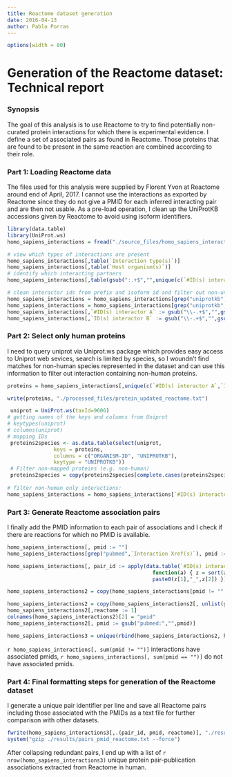```yaml
---
title: Reactome dataset generation
date: 2016-04-13
author: Pablo Porras
---
```

```r
options(width = 80)
```
Generation of the Reactome dataset: Technical report
========================================================

### Synopsis

The goal of this analysis is to use Reactome to try to find potentially non-curated protein interactions for which there is experimental evidence. I define a set of associated pairs as found in Reactome. Those proteins that are found to be present in the same reaction are combined according to their role.  

### Part 1: Loading Reactome data

The files used for this analysis were supplied by Florent Yvon at Reactome around end of April, 2017. I cannot use the interactions as exported by Reactome since they do not give a PMID for each inferred interacting pair and are then not usable. As a pre-load operation, I clean up the UniProtKB accessions given by Reactome to avoid using isoform identifiers. 

```r
library(data.table)
library(UniProt.ws)
homo_sapiens_interactions = fread("./source_files/homo_sapiens_interactions.txt", colClasses = "character",sep = "\t", quote = "")

# view which types of interactions are present
homo_sapiens_interactions[,table(`Interaction type(s)`)]
homo_sapiens_interactions[,table(`Host organism(s)`)]
# identify which interacting partners 
homo_sapiens_interactions[,table(gsub(":.+$","",unique(c(`#ID(s) interactor A`,`ID(s) interactor B`))))]

# clean interactor ids from prefix and isoform id and filter out non-uniprot pairs
homo_sapiens_interactions = homo_sapiens_interactions[grep("uniprotkb",`#ID(s) interactor A`),]
homo_sapiens_interactions = homo_sapiens_interactions[grep("uniprotkb",`ID(s) interactor B`),]
homo_sapiens_interactions[,`#ID(s) interactor A` := gsub("\\-.+$","",gsub("^uniprotkb:","",`#ID(s) interactor A`))]
homo_sapiens_interactions[,`ID(s) interactor B` := gsub("\\-.+$","",gsub("^uniprotkb:","",`ID(s) interactor B`))]
```

### Part 2: Select only human proteins

I need to query uniprot via Uniprot.ws package which provides easy access to Uniprot web sevices, search is limited by species, so I woundn't find matches for non-human species represented in the dataset and can use this information to filter out interaction containing non-human proteins. 

```r
proteins = homo_sapiens_interactions[,unique(c(`#ID(s) interactor A`,`ID(s) interactor B`))]

write(proteins, "./processed_files/protein_updated_reactome.txt")

 uniprot = UniProt.ws(taxId=9606)
# getting names of the keys and columns from Uniprot
# keytypes(uniprot)
# columns(uniprot)
# mapping IDs
 proteins2species <- as.data.table(select(uniprot, 
               keys = proteins, 
               columns = c("ORGANISM-ID", "UNIPROTKB"),
               keytype = "UNIPROTKB"))
 # Filter non-mapped proteins (e.g. non-human)
 proteins2species = copy(proteins2species[complete.cases(proteins2species),])
 
# filter non-human only interactions:
homo_sapiens_interactions = homo_sapiens_interactions[`#ID(s) interactor A` %in% proteins2species$UNIPROTKB,][`ID(s) interactor B` %in% proteins2species$UNIPROTKB,]
```

### Part 3: Generate Reactome association pairs

I finally add the PMID information to each pair of associations and I check if there are reactions for which no PMID is available. 

```r
homo_sapiens_interactions[, pmid := ""]
homo_sapiens_interactions[grep("pubmed",`Interaction Xref(s)`), pmid := grep("pubmed",`Interaction Xref(s)`, value = T)]

homo_sapiens_interactions[, pair_id := apply(data.table(`#ID(s) interactor A`,`ID(s) interactor B`,stringsAsFactors = F), 1,
                                               function(a) { z = sort(a)
                                               paste0(z[1],"_",z[2]) })]

homo_sapiens_interactions2 = copy(homo_sapiens_interactions[pmid != "",])

homo_sapiens_interactions2 = copy(homo_sapiens_interactions2[, unlist(gsubfn::strapplyc(pmid,"pubmed:[[:digit:]]+",simplify = T)), by = pair_id])
homo_sapiens_interactions2[,reactome := 1]
colnames(homo_sapiens_interactions2)[2] = "pmid"
homo_sapiens_interactions2[, pmid := gsub("pubmed:","",pmid)]

homo_sapiens_interactions3 = unique(rbind(homo_sapiens_interactions2, homo_sapiens_interactions[pmid == "", .(pair_id, pmid, reactome =1)]))
```
`r homo_sapiens_interactions[, sum(pmid != "")]` interactions have associated pmids, `r homo_sapiens_interactions[, sum(pmid == "")]` do not have associated pmids.

### Part 4: Final formatting steps for generation of the Reactome dataset

I generate a unique pair identifier per line and save all Reactome pairs including those associated with the PMIDs as a text file for further comparison with other datasets.

```r
fwrite(homo_sapiens_interactions3[,.(pair_id, pmid, reactome)], "./results/pairs_pmid_reactome.txt", sep = "\t")
system("gzip ./results/pairs_pmid_reactome.txt --force")
```

After collapsing redundant pairs, I end up with a list of `r nrow(homo_sapiens_interactions3)` unique protein pair-publication associations extracted from Reactome in human. 